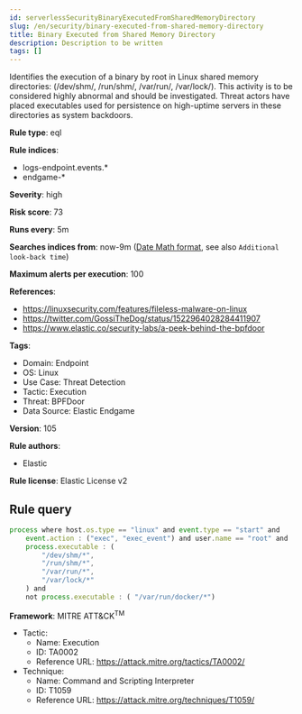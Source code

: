```yaml
---
id: serverlessSecurityBinaryExecutedFromSharedMemoryDirectory
slug: /en/security/binary-executed-from-shared-memory-directory
title: Binary Executed from Shared Memory Directory
description: Description to be written
tags: []
---
```


<div id="binary-executed-from-shared-memory-directory"></div>

Identifies the execution of a binary by root in Linux shared memory directories: (/dev/shm/, /run/shm/, /var/run/, /var/lock/). This activity is to be considered highly abnormal and should be investigated. Threat actors have placed executables used for persistence on high-uptime servers in these directories as system backdoors.

**Rule type**: eql

**Rule indices**: 

* logs-endpoint.events.*
* endgame-*

**Severity**: high

**Risk score**: 73

**Runs every**: 5m

**Searches indices from**: now-9m ([Date Math format](((ref))/common-options.html#date-math), see also <DocLink id="serverlessSecurityRulesUiCreate" section="set-the-rules-schedule">`Additional look-back time`</DocLink>)

**Maximum alerts per execution**: 100

**References**: 

* https://linuxsecurity.com/features/fileless-malware-on-linux
* https://twitter.com/GossiTheDog/status/1522964028284411907
* https://www.elastic.co/security-labs/a-peek-behind-the-bpfdoor

**Tags**: 

* Domain: Endpoint
* OS: Linux
* Use Case: Threat Detection
* Tactic: Execution
* Threat: BPFDoor
* Data Source: Elastic Endgame

**Version**: 105

**Rule authors**: 

* Elastic

**Rule license**: Elastic License v2

## Rule query

```js
process where host.os.type == "linux" and event.type == "start" and
    event.action : ("exec", "exec_event") and user.name == "root" and
    process.executable : (
        "/dev/shm/*",
        "/run/shm/*",
        "/var/run/*",
        "/var/lock/*"
    ) and
    not process.executable : ( "/var/run/docker/*")

```

**Framework**: MITRE ATT&CK<sup>TM</sup>

* Tactic:
    * Name: Execution
    * ID: TA0002
    * Reference URL: https://attack.mitre.org/tactics/TA0002/
* Technique:
    * Name: Command and Scripting Interpreter
    * ID: T1059
    * Reference URL: https://attack.mitre.org/techniques/T1059/

